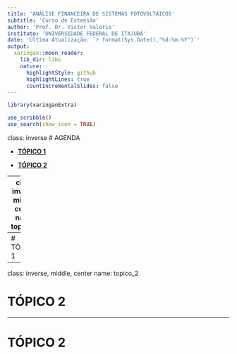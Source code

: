```yaml
---
title: 'ANÁLISE FINANCEIRA DE SISTEMAS FOTOVOLTAICOS'
subtitle: 'Curso de Extensão'
author: 'Prof. Dr. Victor Valerio'
institute: 'UNIVERSIDADE FEDERAL DE ITAJUBÁ'
date: 'Última Atualização: `r format(Sys.Date(),"%d-%m-%Y")`'
output:
  xaringan::moon_reader:
    lib_dir: libs
    nature:
      highlightStyle: github
      highlightLines: true
      countIncrementalSlides: false
---
```


```r

library(xaringanExtra)

use_scribble()
use_search(show_icon = TRUE)

```


class: inverse
# AGENDA 

- [**TÓPICO 1**](#topico_1)


- [**TÓPICO 2**](#topico_2)




---
class: inverse, middle, center
name: topico_1

# TÓPICO 1




---
# TÓPICO 1




---
class: inverse, middle, center
name: topico_2

# TÓPICO 2




---
# TÓPICO 2
